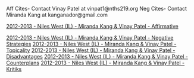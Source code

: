 Aff Cites- Contact Vinay Patel at vinpat1@nths219.org
Neg Cites- Contact Miranda Kang at kanganador@gmail.com

[[2012-2013 - Niles West (IL) - Miranda Kang & Vinay Patel - Affirmative]]

[[2012-2013 - Niles West (IL) - Miranda Kang & Vinay Patel - Negative Strategies]]
[[2012-2013 - Niles West (IL) - Miranda Kang & Vinay Patel - Topicality]]
[[2012-2013 - Niles West (IL) - Miranda Kang & Vinay Patel - Disadvantages]]
[[2012-2013 - Niles West (IL) - Miranda Kang & Vinay Patel - Counterplans]]
[[2012-2013 - Niles West (IL) - Miranda Kang & Vinay Patel - Kritiks]]